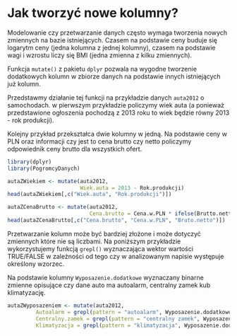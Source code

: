 # Jak tworzyć nowe kolumny?

Modelowanie czy przetwarzanie danych często wymaga tworzenia nowych zmiennych na bazie istniejących. 
Czasem na podstawie ceny buduje się logarytm ceny (jedna kolumna z jednej kolumny), czasem na podstawie wagi i wzrostu liczy się BMI (jedna zmienna z kilku zmiennych).

Funkcja `mutate()` z pakietu `dplyr` pozwala na wygodne tworzenie dodatkowych kolumn w zbiorze danych na podstawie innych istniejących już kolumn.


Przedstawmy działanie tej funkcji na przykładzie danych `auta2012` o samochodach. w pierwszym przykładzie policzymy wiek auta (a ponieważ przedstawione ogłoszenia pochodzą z 2013 roku to wiek będzie równy 2013 - rok produkcji). 

Kolejny przykład przekształca dwie kolumny w jedną. Na podstawie ceny w PLN oraz informacji czy jest to cena brutto czy netto policzymy odpowiednik ceny brutto dla wszystkich ofert.

```r
library(dplyr)
library(PogromcyDanych)

autaZWiekiem <- mutate(auta2012,
                       Wiek.auta = 2013 - Rok.produkcji)
head(autaZWiekiem[,c("Wiek.auta", "Rok.produkcji")])

autaZCenaBrutto <- mutate(auta2012, 
                          Cena.brutto = Cena.w.PLN * ifelse(Brutto.netto == "brutto", 1, 1.23))
head(autaZCenaBrutto[,c("Cena.brutto", "Cena.w.PLN", "Bruto.netto")])
```

Przetwarzanie kolumn może być bardziej złożone i może dotyczyć zmiennych które nie są liczbami. 
Na poniższym przykładzie wykorzystujemy funkcją `grepl()` wyznaczająca wektor wartości TRUE/FALSE w zależności od tego czy w analizowanym napisie występuje określony wzorzec. 

Na podstawie kolumny `Wyposazenie.dodatkowe` wyznaczany binarne zmienne opisujące czy dane auto ma autoalarm, centralny zamek kub klimatyzację.

```r
autaZWyposazeniem <- mutate(auta2012,
         Autoalarm = grepl(pattern = "autoalarm", Wyposazenie.dodatkowe),
         Centralny.zamek = grepl(pattern = "centralny zamek", Wyposazenie.dodatkowe),
         Klimatyzacja = grepl(pattern = "klimatyzacja", Wyposazenie.dodatkowe))
```

